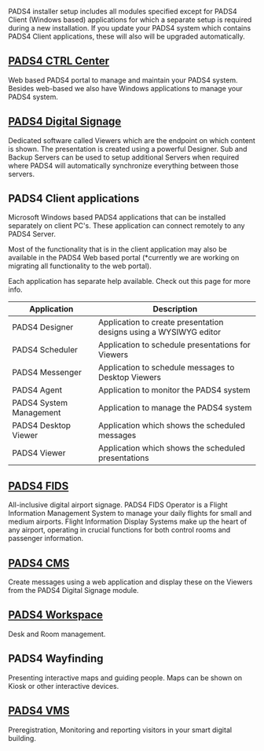 PADS4 installer setup includes all modules specified except for PADS4 Client (Windows based) applications for which a separate setup is required during a new installation.
If you update your PADS4 system which contains PADS4 Client applications, these will also will be upgraded automatically.

## [PADS4 CTRL Center](/ctrl-centre/introduction)

Web based PADS4 portal to manage and maintain your PADS4 system. Besides web-based we also have Windows applications to manage your PADS4 system.

## [PADS4 Digital Signage](/modules/digital-signage/introduction)

Dedicated software called Viewers which are the endpoint on which content is shown. The presentation is created using a powerful Designer.
Sub and Backup Servers can be used to setup additional Servers when required where PADS4 will automatically synchronize everything between those servers.

## PADS4 Client applications

Microsoft Windows based PADS4 applications that can be installed separately on client PC's.
These application can connect remotely to any PADS4 Server.

Most of the functionality that is in the client application may also be available in the PADS4 Web based portal (\*currently we are working on migrating all functionality to the web portal).

Each application has separate help available. Check out this page for more info.

| Application             | Description                                                       |
| ----------------------- | ----------------------------------------------------------------- |
| PADS4 Designer          | Application to create presentation designs using a WYSIWYG editor |
| PADS4 Scheduler         | Application to schedule presentations for Viewers                 |
| PADS4 Messenger         | Application to schedule messages to Desktop Viewers               |
| PADS4 Agent             | Application to monitor the PADS4 system                           |
| PADS4 System Management | Application to manage the PADS4 system                            |
| PADS4 Desktop Viewer    | Application which shows the scheduled messages                    |
| PADS4 Viewer            | Application which shows the scheduled presentations               |

## [PADS4 FIDS](/modules/fids/introduction)

All-inclusive digital airport signage. PADS4 FIDS Operator is a Flight Information Management System to manage your daily flights for small and medium airports.
Flight Information Display Systems make up the heart of any airport, operating in crucial functions for both control rooms and passenger information.

## [PADS4 CMS](/modules/digital-signage/cms/introduction)

Create messages using a web application and display these on the Viewers from the PADS4 Digital Signage module.

## [PADS4 Workspace](/modules/workspace/introduction)

Desk and Room management.

## PADS4 Wayfinding

Presenting interactive maps and guiding people. Maps can be shown on Kiosk or other interactive devices.

## [PADS4 VMS](/modules/visitor-management/introduction)

Preregistration, Monitoring and reporting visitors in your smart digital building.